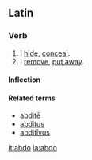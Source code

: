 ==Latin==

===Verb===
{{la-verb|abdo|abdō|abdere|abdere|abdidi|abdidī|abditum|abditum}}

# I [[hide]], [[conceal]].
# I [[remove]], [[put away]].

====Inflection====
{{la-conj-3rd|abd|abdid|abdit|11=abd|22=abdid|33=abdit}}

====Related terms====
* [[abdite|abditē]]
* [[abditus]]
* [[abditivus|abditīvus]]

[[it:abdo]]
[[la:abdo]]